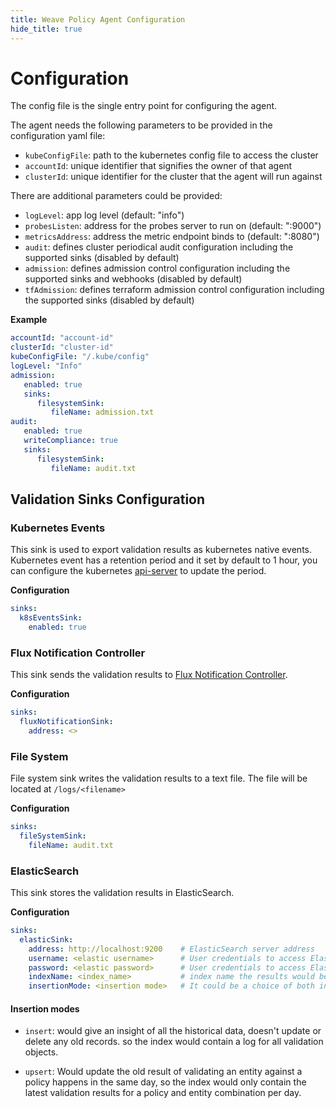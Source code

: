 ```yaml
---
title: Weave Policy Agent Configuration
hide_title: true
---
```



# Configuration <TierLabel tiers="Enterprise" />

The config file is the single entry point for configuring the agent.

The agent needs the following parameters to be provided in the configuration yaml file:

- `kubeConfigFile`: path to the kubernetes config file to access the cluster
- `accountId`: unique identifier that signifies the owner of that agent
- `clusterId`: unique identifier for the cluster that the agent will run against

There are additional parameters could be provided:

- `logLevel`: app log level (default: "info")
- `probesListen`: address for the probes server to run on (default: ":9000")
- `metricsAddress`: address the metric endpoint binds to (default: ":8080")
- `audit`: defines cluster periodical audit configuration including the supported sinks (disabled by default)
- `admission`: defines admission control configuration including the supported sinks and webhooks (disabled by default)
- `tfAdmission`: defines terraform admission control configuration including the supported sinks (disabled by default)


**Example**

```yaml
accountId: "account-id"
clusterId: "cluster-id"
kubeConfigFile: "/.kube/config"
logLevel: "Info"
admission:
   enabled: true
   sinks:
      filesystemSink:
         fileName: admission.txt
audit:
   enabled: true
   writeCompliance: true
   sinks:
      filesystemSink:
         fileName: audit.txt
```

## Validation Sinks Configuration

### Kubernetes Events

This sink is used to export validation results as kubernetes native events. Kubernetes event has a retention period and it set by default to 1 hour, you can configure the kubernetes [api-server](https://kubernetes.io/docs/reference/command-line-tools-reference/kube-apiserver/) to update the period.

**Configuration**

```yaml
sinks:
  k8sEventsSink:
    enabled: true
```

### Flux Notification Controller

This sink sends the validation results to [Flux Notification Controller](https://github.com/fluxcd/notification-controller).

**Configuration**

```yaml
sinks:
  fluxNotificationSink:
    address: <>
```

### File System

File system sink writes the validation results to a text file. The file will be located at `/logs/<filename>`

**Configuration**

```yaml
sinks:
  fileSystemSink:
    fileName: audit.txt
```

### ElasticSearch

This sink stores the validation results in ElasticSearch.

**Configuration**

```yaml
sinks:
  elasticSink:
    address: http://localhost:9200    # ElasticSearch server address
    username: <elastic username>      # User credentials to access ElasticSearch service
    password: <elastic password>      # User credentials to access ElasticSearch service
    indexName: <index_name>           # index name the results would be written in
    insertionMode: <insertion mode>   # It could be a choice of both insert or upsert, it defines the way the document is written.
```

#### Insertion modes

- `insert`: would give an insight of all the historical data, doesn't update or delete any old records. so the index would contain a log for all validation objects.

- `upsert`: Would update the old result of validating an entity against a policy happens in the same day, so the index would only contain the latest validation results for a policy and entity combination per day.


